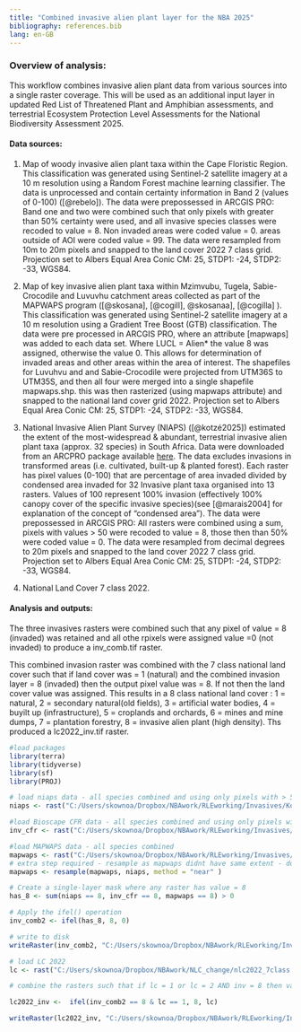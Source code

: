 ```yaml
---
title: "Combined invasive alien plant layer for the NBA 2025"
bibliography: references.bib
lang: en-GB
---
```


### Overview of analysis:

This workflow combines invasive alien plant data from various sources into a single raster coverage. This will be used as an additional input layer in updated Red List of Threatened Plant and Amphibian assessments, and terrestrial Ecosystem Protection Level Assessments for the National Biodiversity Assessment 2025.

#### Data sources:

1.  Map of woody invasive alien plant taxa within the Cape Floristic Region. This classification was generated using Sentinel-2 satellite imagery at a 10 m resolution using a Random Forest machine learning classifier. The data is unprocessed and contain certainty information in Band 2 (values of 0-100) ([@rebelo]). The data were prepossessed in ARCGIS PRO: Band one and two were combined such that only pixels with greater than 50% certainty were used, and all invasive species classes were recoded to value = 8. Non invaded areas were coded value = 0. areas outside of AOI were coded value = 99. The data were resampled from 10m to 20m pixels and snapped to the land cover 2022 7 class grid. Projection set to Albers Equal Area Conic CM: 25, STDP1: -24, STDP2: -33, WGS84.

2.  Map of key invasive alien plant taxa within Mzimvubu, Tugela, Sabie-Crocodile and Luvuvhu catchment areas collected as part of the MAPWAPS program ([@skosana], [@cogill], @skosanaa\], [@cogilla] ). This classification was generated using Sentinel-2 satellite imagery at a 10 m resolution using a Gradient Tree Boost (GTB) classification. The data were pre processed in ARCGIS PRO, where an attribute \[mapwaps\] was added to each data set. Where LUCL = Alien\* the value 8 was assigned, otherwise the value 0. This allows for determination of invaded areas and other areas within the area of interest. The shapefiles for Luvuhvu and and Sabie-Crocodile were projected from UTM36S to UTM35S, and then all four were merged into a single shapefile mapwaps.shp. this was then rasterized (using mapwaps attribute) and snapped to the national land cover grid 2022. Projection set to Albers Equal Area Conic CM: 25, STDP1: -24, STDP2: -33, WGS84.

3.  National Invasive Alien Plant Survey (NIAPS) ([@kotzé2025]) estimated the extent of the most-widespread & abundant, terrestrial invasive alien plant taxa (approx. 32 species) in South Africa. Data were downloaded from an ARCPRO package available [here](https://dffeportal.environment.gov.za/portal/home/item.html?id=17de13c509ef4d3caf279d84e77312c3). The data excludes invasions in transformed areas (i.e. cultivated, built-up & planted forest). Each raster has pixel values (0-100) that are percentage of area invaded divided by condensed area invaded for 32 Invasive plant taxa organised into 13 rasters. Values of 100 represent 100% invasion (effectively 100% canopy cover of the specific invasive species)(see [@marais2004] for explanation of the concept of "condensed area"). The data were prepossessed in ARCGIS PRO: All rasters were combined using a sum, pixels with values \> 50 were recoded to value = 8, those then than 50% were coded value = 0. The data were resampled from decimal degrees to 20m pixels and snapped to the land cover 2022 7 class grid. Projection set to Albers Equal Area Conic CM: 25, STDP1: -24, STDP2: -33, WGS84.

4.  National Land Cover 7 class 2022.

#### Analysis and outputs: 

The three invasives rasters were combined such that any pixel of value = 8 (invaded) was retained and all othe rpixels were assigned value =0 (not invaded) to produce a inv_comb.tif raster.

This combined invasion raster was combined with the 7 class national land cover such that if land cover was = 1 (natural) and the combined invasion layer = 8 (invaded) then the output pixel value was = 8. If not then the land cover value was assigned. This results in a 8 class national land cover : 1 = natural, 2 = secondary natural(old fields), 3 = artificial water bodies, 4 = buyilt up (infrastructure), 5 = croplands and orchards, 6 = mines and mine dumps, 7 = plantation forestry, 8 = invasive alien plant (high density). Ths produced a lc2022_inv.tif raster.

```r
#load packages  
library(terra) 
library(tidyverse)
library(sf)
library(PROJ)
```

```r
# load niaps data - all species combined and using only pixels with > 50% condensed area (high canopy cover of iaps) 
niaps <- rast("C:/Users/skownoa/Dropbox/NBAwork/RLEworking/Invasives/Kotze_National_2024/data/niaps2.tif") 

#load Bioscape CFR data - all species combined and using only pixels with certainty > 50%
inv_cfr <- rast("C:/Users/skownoa/Dropbox/NBAwork/RLEworking/Invasives/Rebelo Invasives WC/inv_cert2.tif")  

#load MAPWAPS data - all species combined 
mapwaps <- rast("C:/Users/skownoa/Dropbox/NBAwork/RLEworking/Invasives/MAPWAPS/mapwaps2.tif")  
# extra step required - resample as mapwaps didnt have same extent - dont know why as in ARCPRO I snapped it to the LC2022. 
mapwaps <- resample(mapwaps, niaps, method = "near" )

# Create a single-layer mask where any raster has value = 8
has_8 <- sum(niaps == 8, inv_cfr == 8, mapwaps == 8) > 0  

# Apply the ifel() operation
inv_comb2 <- ifel(has_8, 8, 0)

# write to disk
writeRaster(inv_comb2, "C:/Users/skownoa/Dropbox/NBAwork/RLEworking/Invasives/inv_comb.tif", datatype = "INT1U", gdal = c("COMPRESS=LZW"), overwrite = TRUE)

# load LC 2022
lc <- rast("C:/Users/skownoa/Dropbox/NBAwork/NLC_change/nlc2022_7class.tif")

# combine the rasters such that if lc = 1 or lc = 2 AND inv = 8 then value in new raster = 8, else use value of lc. This creates a 8 class land cover 1=nat, 2=secnat, 3=artwater, 4=built, 5=crop, 6=mine, 7=plant, 8=invaded

lc2022_inv <-  ifel(inv_comb2 == 8 & lc == 1, 8, lc)

writeRaster(lc2022_inv, "C:/Users/skownoa/Dropbox/NBAwork/RLEworking/Invasives/lc2022_inv.tif", datatype = "INT1U", gdal = c("COMPRESS=LZW"), overwrite = TRUE)


```
